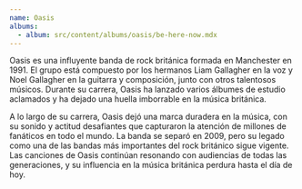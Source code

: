 ```yaml
---
name: Oasis
albums:
  - album: src/content/albums/oasis/be-here-now.mdx
---
```


Oasis es una influyente banda de rock británica formada en Manchester en 1991. El grupo está compuesto por los hermanos Liam Gallagher en la voz y Noel Gallagher en la guitarra y composición, junto con otros talentosos músicos. Durante su carrera, Oasis ha lanzado varios álbumes de estudio aclamados y ha dejado una huella imborrable en la música británica.

A lo largo de su carrera, Oasis dejó una marca duradera en la música, con su sonido y actitud desafiantes que capturaron la atención de millones de fanáticos en todo el mundo. La banda se separó en 2009, pero su legado como una de las bandas más importantes del rock británico sigue vigente. Las canciones de Oasis continúan resonando con audiencias de todas las generaciones, y su influencia en la música británica perdura hasta el día de hoy.

